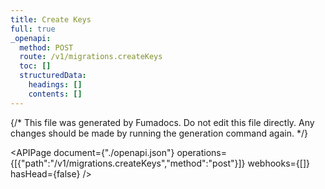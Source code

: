 ```yaml
---
title: Create Keys
full: true
_openapi:
  method: POST
  route: /v1/migrations.createKeys
  toc: []
  structuredData:
    headings: []
    contents: []
---
```


{/* This file was generated by Fumadocs.
Do not edit this file directly. Any changes should be made by running the generation command again. */}

<APIPage document={"./openapi.json"} operations={[{"path":"/v1/migrations.createKeys","method":"post"}]} webhooks={[]} hasHead={false} />